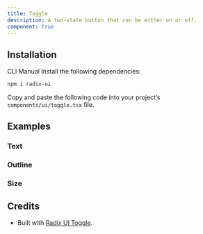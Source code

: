 ```yaml
---
title: Toggle
description: A two-state button that can be either on or off.
component: true
---
```


<ExamplePreview path="toggle/default" />

## Installation

<Tabs defaultValue="cli">

<TabsList>
  <TabsTrigger value="cli">CLI</TabsTrigger>
  <TabsTrigger value="manual">Manual</TabsTrigger>
</TabsList>

<TabsContent value="cli">
  <CliCommands name="toggle" />
</TabsContent>

<TabsContent value="manual">    
<Steps>

<Step>
Install the following dependencies:

```bash
npm i radix-ui
```

</Step>

<Step>

Copy and paste the following code into your project’s `components/ui/toggle.tsx` file.

<ComponentPreview name="toggle" />

</Step>

</Steps>

</TabsContent>

</Tabs>

## Examples

### Text

<ExamplePreview path="toggle/text" />

### Outline

<ExamplePreview path="toggle/outline" />

### Size

<ExamplePreview path="toggle/size" />

## Credits

- Built with [Radix UI Toggle](https://www.radix-ui.com/primitives/docs/components/toggle).
